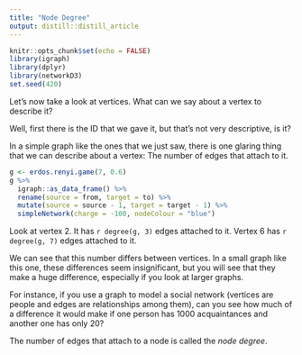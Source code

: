 ```yaml
---
title: "Node Degree"
output: distill::distill_article
---
```


```r
knitr::opts_chunk$set(echo = FALSE)
library(igraph)
library(dplyr)
library(networkD3)
set.seed(420)
```


Let's now take a look at vertices.
What can we say about a vertex to describe it?

Well, first there is the ID that we gave it, but that's not very descriptive, is it?

In a simple graph like the ones that we just saw, there is one glaring thing that we can describe about a vertex:
The number of edges that attach to it.

```r
g <- erdos.renyi.game(7, 0.6)
g %>% 
  igraph::as_data_frame() %>% 
  rename(source = from, target = to) %>% 
  mutate(source = source - 1, target = target - 1) %>% 
  simpleNetwork(charge = -100, nodeColour = "blue")
```

Look at vertex 2.
It has `r degree(g, 3)` edges attached to it.
Vertex 6 has `r degree(g, 7)` edges attached to it.

We can see that this number differs between vertices.
In a small graph like this one, these differences seem insignificant, but you will see that they make a huge difference, especially if you look at larger graphs.

For instance, if you use a graph to model a social network (vertices are people and edges are relationships among them), can you see how much of a difference it would make if one person has 1000 acquaintances and another one has only 20?

The number of edges that attach to a node is called the *node degree*.